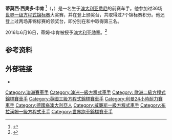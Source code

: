 {{Infobox F1 driver
| image = Tim Schenken 1971 Hockenheim.JPG
| caption = {{le|1971年德国大奖赛|1971 German Grand Prix}}的申肯
| name = 蒂姆·申肯 
| nationality = {{flagicon|AUS}} 澳大利亚
| birth_date = {{birth date and age|1943|9|26|df=y}}
| birth_place = [[澳大利亚|澳大利亚]][[悉尼|悉尼]]{{le|戈登 (新南威尔士州)|Gordon, New South Wales|戈登}}
| Years = {{le|1970年一级方程式赛季|1970 Formula One season|1970年}}–{{le|1974年一级方程式赛季|1974 Formula One season|1974年}}
| Team(s) =  {{le|弗兰克·威廉姆斯车队|Frank Williams Racing Cars|威廉姆斯}}、[[布拉漢姆|布拉巴姆]]、{{le|瑟蒂斯车队|Surtees|瑟蒂斯}}、{{le|特洛伊人车队|Trojan (Racing team)|特洛伊人}}、{{le|路特斯车队 (1954年)|Team Lotus|路特斯}}
| Races = 36（34次起步）
| Championships = 0
| Wins = 0
| Podiums = 1
| Poles = 0
| Fastest laps = 0
| Points = 7
| First race = {{le|1970年奥地利大奖赛|1970 Austrian Grand Prix}}
| First win =
| Last win =
| Last race = {{le|1974年美国大奖赛|1974 United States Grand Prix}}
}}

'''蒂莫西·西奥多·申肯''' {{post-nominals|country=AUS|OAM}}<ref>{{cite book|title=FIA Year Book of Automobile Sport 1975|publisher=Patrick Stephens Ltd.|isbn=0-85059-195-3|no-pp=true|page=white p. 43}}</ref>（{{lang-en|Timothy Theodore Schenken}}，{{bd|1943年|9月26日|}}）是一名生于[[澳大利亚|澳大利亚]][[悉尼|悉尼]]的前赛车手。他参加过36场[[世界一级方程式锦标赛|世界一级方程式锦标赛]]大奖赛，并在{{le|1971年奥地利大奖赛|1971 Austrian Grand Prix}}登上颁奖台，共取得过7个锦标赛积分。他还登上过两场非锦标赛的领奖台，即分别在{{le|1971年英国赛车手俱乐部国际杯|1971 BRDC International Trophy}}和{{le|1972年国际金杯|1972 International Gold Cup}}中取得第三名。

2016年6月16日，蒂姆·申肯被授予[[澳大利亚勋章|澳大利亚勋章]]。<ref>{{cite news|url=http://www.fia.com/news/fia-tim-schenken-awarded-oam-queens-birthday-honours|title=FIA – TIM SCHENKEN AWARDED OAM IN QUEEN'S BIRTHDAY HONOURS|date=16 June 2016|website=[[FIA.com|FIA.com]]}}</ref>

==参考资料==
{{reflist}}

==外部链接==
*{{commonscatinline}}
{{威廉姆斯車隊}}
{{DEFAULTSORT:schenken}}
[[Category:澳洲賽車手|Category:澳洲賽車手]]
[[Category:澳洲一級方程式車手|Category:澳洲一級方程式車手]]
[[Category:_歐洲二級方程式錦標賽車手|Category: 歐洲二級方程式錦標賽車手]]
[[Category:英國三級方程式錦標賽車手|Category:英國三級方程式錦標賽車手]]
[[Category:利曼24小時耐力賽車手|Category:利曼24小時耐力賽車手]]
[[Category:德國裔澳大利亞人|Category:德國裔澳大利亞人]]
[[Category:威廉斯一級方程式車手|Category:威廉斯一級方程式車手]]
[[Category:布拉漢姆一級方程式車手|Category:布拉漢姆一級方程式車手]]
[[Category:世界跑車錦標賽車手|Category:世界跑車錦標賽車手]]
{{australia-bio-stub}}